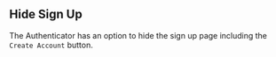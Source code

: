 
## Hide Sign Up

The Authenticator has an option to hide the sign up page including the `Create Account` button.

```jsx expoSnack file=../../../../../../../examples/react-native/src/features/Authenticator/HideSignUp/Example.tsx
```
